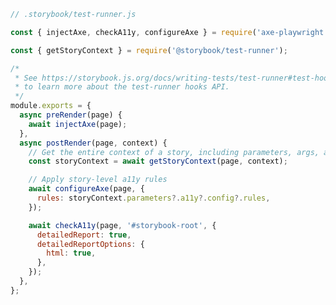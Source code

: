 ```js
// .storybook/test-runner.js

const { injectAxe, checkA11y, configureAxe } = require('axe-playwright');

const { getStoryContext } = require('@storybook/test-runner');

/*
 * See https://storybook.js.org/docs/writing-tests/test-runner#test-hook-api-experimental
 * to learn more about the test-runner hooks API.
 */
module.exports = {
  async preRender(page) {
    await injectAxe(page);
  },
  async postRender(page, context) {
    // Get the entire context of a story, including parameters, args, argTypes, etc.
    const storyContext = await getStoryContext(page, context);

    // Apply story-level a11y rules
    await configureAxe(page, {
      rules: storyContext.parameters?.a11y?.config?.rules,
    });

    await checkA11y(page, '#storybook-root', {
      detailedReport: true,
      detailedReportOptions: {
        html: true,
      },
    });
  },
};
```
